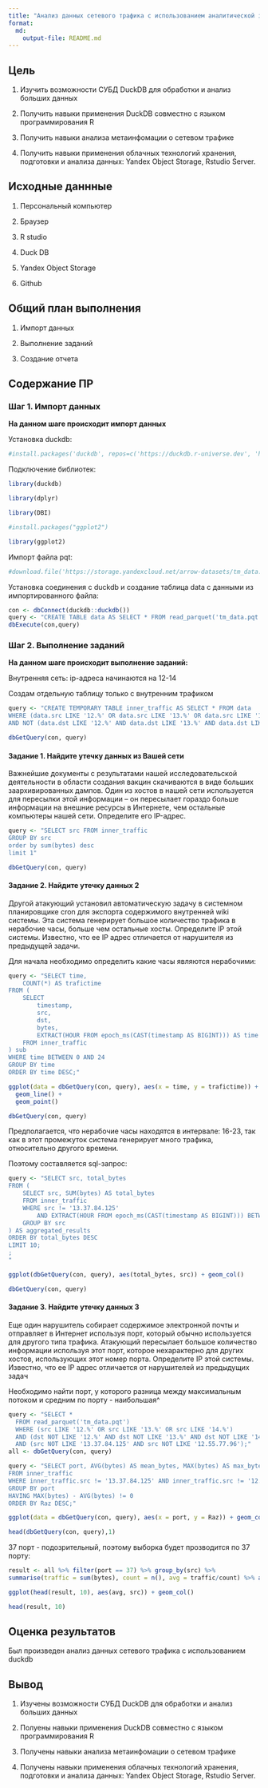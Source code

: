 ```yaml
---
title: "Анализ данных сетевого трафика с использованием аналитической in-memory СУБД DuckDB"
format: 
  md:
    output-file: README.md
---
```


## Цель

1.  Изучить возможности СУБД DuckDB для обработки и анализ больших данных

2.  Получить навыки применения DuckDB совместно с языком программирования R

3.  Получить навыки анализа метаинфомации о сетевом трафике

4.  Получить навыки применения облачных технологий хранения, подготовки и анализа данных: Yandex Object Storage, Rstudio Server.

## Исходные даннные

1.  Персональный компьютер

2.  Браузер

3.  R studio

4.  Duck DB

5.  Yandex Object Storage

6.  Github

## Общий план выполнения

1.  Импорт данных

2.  Выполнение заданий

3.  Создание отчета

## Содержание ПР

### Шаг 1. Импорт данных

**На данном шаге происходит импорт данных**

Установка duckdb:

```r
#install.packages('duckdb', repos=c('https://duckdb.r-universe.dev', 'https://cloud.r-project.org'), INSTALL_opts = '--no-lock', dependencies = TRUE)
```

Подключение библиотек:

```r
library(duckdb)
```

```r
library(dplyr)
```

```r
library(DBI)
```

```r
#install.packages("ggplot2")
```

```r
library(ggplot2)
```

Импорт файла pqt:

```r
#download.file('https://storage.yandexcloud.net/arrow-datasets/tm_data.pqt', destfile = "tm_data.pqt")
```

Установка соединения с duckdb и создание таблица data с данными из импортированного файла:

```r
con <- dbConnect(duckdb::duckdb())
query <- "CREATE TABLE data AS SELECT * FROM read_parquet('tm_data.pqt');"
dbExecute(con,query)
```

### Шаг 2. Выполнение заданий

**На данном шаге происходит выполнение заданий:**

Внутренняя сеть: ip-адреса начинаются на 12-14

Создам отдельную таблицу только с внутренним трафиком

```r
query <- "CREATE TEMPORARY TABLE inner_traffic AS SELECT * FROM data
WHERE (data.src LIKE '12.%' OR data.src LIKE '13.%' OR data.src LIKE '14.%') 
AND NOT (data.dst LIKE '12.%' AND data.dst LIKE '13.%' AND data.dst LIKE '14.%')"
```

```r
dbGetQuery(con, query)
```

#### Задание 1. Найдите утечку данных из Вашей сети

Важнейшие документы с результатами нашей исследовательской деятельности в области создания вакцин скачиваются в виде больших заархивированных дампов. Один из хостов в нашей сети используется для пересылки этой информации – он пересылает гораздо больше информации на внешние ресурсы в Интернете, чем остальные компьютеры нашей сети. Определите его IP-адрес.

```r
query <- "SELECT src FROM inner_traffic
GROUP BY src
order by sum(bytes) desc
limit 1"
```

```r
dbGetQuery(con, query)
```

#### Задание 2. Найдите утечку данных 2

Другой атакующий установил автоматическую задачу в системном планировщике cron для экспорта содержимого внутренней wiki системы. Эта система генерирует большое количество трафика в нерабочие часы, больше чем остальные хосты. Определите IP этой системы. Известно, что ее IP адрес отличается от нарушителя из предыдущей задачи.

Для начала необходимо определить какие часы являются нерабочими:

```r
query <- "SELECT time,
    COUNT(*) AS trafictime
FROM (
    SELECT 
        timestamp,
        src,
        dst,
        bytes,
        EXTRACT(HOUR FROM epoch_ms(CAST(timestamp AS BIGINT))) AS time
    FROM inner_traffic
) sub
WHERE time BETWEEN 0 AND 24
GROUP BY time
ORDER BY time DESC;"
```

```r
ggplot(data = dbGetQuery(con, query), aes(x = time, y = trafictime)) + 
  geom_line() +
  geom_point()
```

```r
dbGetQuery(con, query)
```

Предполагается, что нерабочие часы находятся в интервале: 16-23, так как в этот промежуток система генерирует много трафика, относительно другого времени.

Поэтому составляется sql-запрос:

```r
query <- "SELECT src, total_bytes
FROM (
    SELECT src, SUM(bytes) AS total_bytes
    FROM inner_traffic
    WHERE src != '13.37.84.125'
        AND EXTRACT(HOUR FROM epoch_ms(CAST(timestamp AS BIGINT))) BETWEEN 1 AND 15
    GROUP BY src
) AS aggregated_results
ORDER BY total_bytes DESC
LIMIT 10;
;
"
```

```r
ggplot(dbGetQuery(con, query), aes(total_bytes, src)) + geom_col()
```

```r
dbGetQuery(con, query)
```

#### Задание 3. Найдите утечку данных 3

Еще один нарушитель собирает содержимое электронной почты и отправляет в Интернет используя порт, который обычно используется для другого типа трафика. Атакующий пересылает большое количество информации используя этот порт, которое нехарактерно для других хостов, использующих этот номер порта. Определите IP этой системы. Известно, что ее IP адрес отличается от нарушителей из предыдущих задач

Необходимо найти порт, у которого разница между максимальным потоком и средним по порту - наибольшая\^\

```r
query <- "SELECT *
  FROM read_parquet('tm_data.pqt')
  WHERE (src LIKE '12.%' OR src LIKE '13.%' OR src LIKE '14.%') 
  AND (dst NOT LIKE '12.%' AND dst NOT LIKE '13.%' AND dst NOT LIKE '14.%') 
  AND (src NOT LIKE '13.37.84.125' AND src NOT LIKE '12.55.77.96');"
all <- dbGetQuery(con, query)
```

```r
query <- "SELECT port, AVG(bytes) AS mean_bytes, MAX(bytes) AS max_bytes, SUM(bytes) AS sum_bytes, MAX(bytes) - AVG(bytes) AS Raz
FROM inner_traffic
WHERE inner_traffic.src != '13.37.84.125' AND inner_traffic.src != '12.55.77.96'
GROUP BY port
HAVING MAX(bytes) - AVG(bytes) != 0
ORDER BY Raz DESC;"
```

```r
ggplot(data = dbGetQuery(con, query), aes(x = port, y = Raz)) + geom_col()
```

```r
head(dbGetQuery(con, query),1)
```

37 порт - подозрительный, поэтому выборка будет прозводится по 37 порту:

```r
result <- all %>% filter(port == 37) %>% group_by(src) %>%
summarise(traffic = sum(bytes), count = n(), avg = traffic/count) %>% arrange(desc(avg))
```

```r
ggplot(head(result, 10), aes(avg, src)) + geom_col()
```

```r
head(result, 10)
```

## Оценка результатов

Был произведен анализ данных сетевого трафика с использованием duckdb

## Вывод

1.  Изучены возможности СУБД DuckDB для обработки и анализ больших данных

2.  Полуены навыки применения DuckDB совместно с языком программирования R

3.  Получены навыки анализа метаинфомации о сетевом трафике

4.  Получены навыки применения облачных технологий хранения, подготовки и анализа данных: Yandex Object Storage, Rstudio Server.

